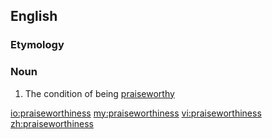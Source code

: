 ==English==
===Etymology===
{{suffix|praiseworthy|ness}}

===Noun===
{{en-noun|-}}

# The condition of being [[praiseworthy]]

[[io:praiseworthiness]]
[[my:praiseworthiness]]
[[vi:praiseworthiness]]
[[zh:praiseworthiness]]